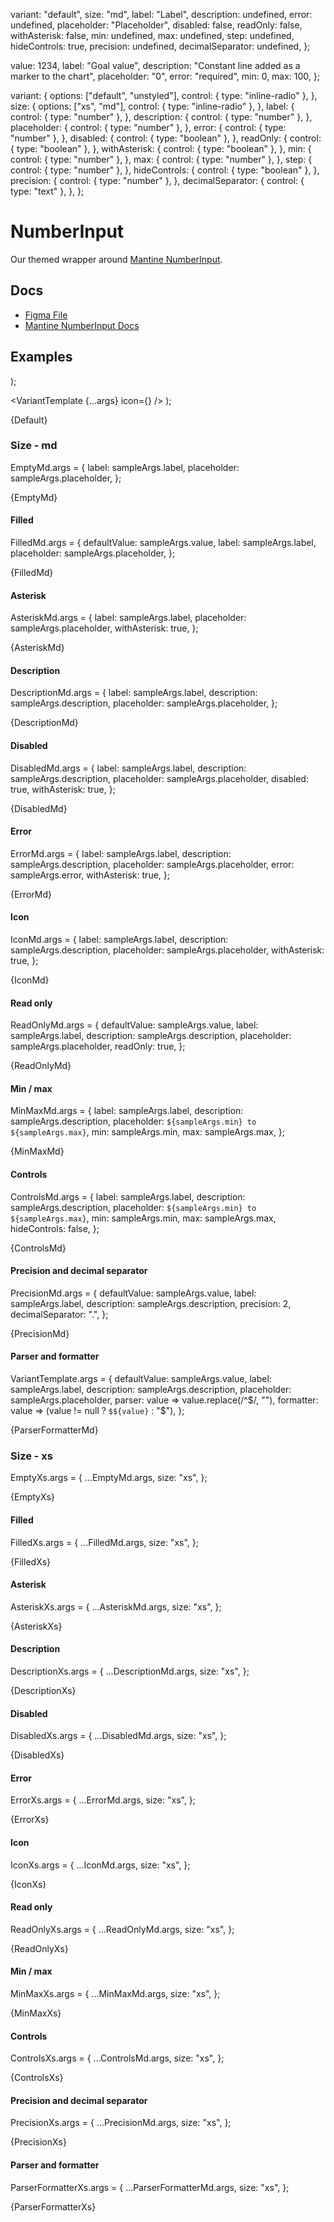 
  variant: "default",
  size: "md",
  label: "Label",
  description: undefined,
  error: undefined,
  placeholder: "Placeholder",
  disabled: false,
  readOnly: false,
  withAsterisk: false,
  min: undefined,
  max: undefined,
  step: undefined,
  hideControls: true,
  precision: undefined,
  decimalSeparator: undefined,
};

  value: 1234,
  label: "Goal value",
  description: "Constant line added as a marker to the chart",
  placeholder: "0",
  error: "required",
  min: 0,
  max: 100,
};

  variant: {
    options: ["default", "unstyled"],
    control: { type: "inline-radio" },
  },
  size: {
    options: ["xs", "md"],
    control: { type: "inline-radio" },
  },
  label: {
    control: { type: "number" },
  },
  description: {
    control: { type: "number" },
  },
  placeholder: {
    control: { type: "number" },
  },
  error: {
    control: { type: "number" },
  },
  disabled: {
    control: { type: "boolean" },
  },
  readOnly: {
    control: { type: "boolean" },
  },
  withAsterisk: {
    control: { type: "boolean" },
  },
  min: {
    control: { type: "number" },
  },
  max: {
    control: { type: "number" },
  },
  step: {
    control: { type: "number" },
  },
  hideControls: {
    control: { type: "boolean" },
  },
  precision: {
    control: { type: "number" },
  },
  decimalSeparator: {
    control: { type: "text" },
  },
};

<Meta
  title="Inputs/NumberInput"
  component={NumberInput}
  args={args}
  argTypes={argTypes}
/>

# NumberInput

Our themed wrapper around [Mantine NumberInput](https://mantine.dev/core/number-input/).

## Docs

- [Figma File](https://www.figma.com/file/YWyb541aUHtYXJVPzyYSbg/Input-%2F-Numbers?type=design&node-id=1-96&mode=design&t=1bDfUrJc5alZmVpx-0)
- [Mantine NumberInput Docs](https://mantine.dev/core/number-input/)

## Examples


  <Stack>
    <NumberInput {...args} variant="default" />
    <NumberInput {...args} variant="unstyled" />
  </Stack>
);

  <VariantTemplate {...args} icon={<Icon name="int" />} />
);


<Canvas>
  <Story name="Default">{Default}</Story>
</Canvas>

### Size - md

EmptyMd.args = {
  label: sampleArgs.label,
  placeholder: sampleArgs.placeholder,
};

<Canvas>
  <Story name="Empty, md" args={EmptyMd.args}>
    {EmptyMd}
  </Story>
</Canvas>

#### Filled

FilledMd.args = {
  defaultValue: sampleArgs.value,
  label: sampleArgs.label,
  placeholder: sampleArgs.placeholder,
};

<Canvas>
  <Story name="Filled, md" args={FilledMd.args}>
    {FilledMd}
  </Story>
</Canvas>

#### Asterisk

AsteriskMd.args = {
  label: sampleArgs.label,
  placeholder: sampleArgs.placeholder,
  withAsterisk: true,
};

<Canvas>
  <Story name="Asterisk, md" args={AsteriskMd.args}>
    {AsteriskMd}
  </Story>
</Canvas>

#### Description

DescriptionMd.args = {
  label: sampleArgs.label,
  description: sampleArgs.description,
  placeholder: sampleArgs.placeholder,
};

<Canvas>
  <Story name="Description, md" args={DescriptionMd.args}>
    {DescriptionMd}
  </Story>
</Canvas>

#### Disabled

DisabledMd.args = {
  label: sampleArgs.label,
  description: sampleArgs.description,
  placeholder: sampleArgs.placeholder,
  disabled: true,
  withAsterisk: true,
};

<Canvas>
  <Story name="Disabled, md" args={DisabledMd.args}>
    {DisabledMd}
  </Story>
</Canvas>

#### Error

ErrorMd.args = {
  label: sampleArgs.label,
  description: sampleArgs.description,
  placeholder: sampleArgs.placeholder,
  error: sampleArgs.error,
  withAsterisk: true,
};

<Canvas>
  <Story name="Error, md" args={ErrorMd.args}>
    {ErrorMd}
  </Story>
</Canvas>

#### Icon

IconMd.args = {
  label: sampleArgs.label,
  description: sampleArgs.description,
  placeholder: sampleArgs.placeholder,
  withAsterisk: true,
};

<Canvas>
  <Story name="Icon, md" args={IconMd.args}>
    {IconMd}
  </Story>
</Canvas>

#### Read only

ReadOnlyMd.args = {
  defaultValue: sampleArgs.value,
  label: sampleArgs.label,
  description: sampleArgs.description,
  placeholder: sampleArgs.placeholder,
  readOnly: true,
};

<Canvas>
  <Story name="Read only, md" args={ReadOnlyMd.args}>
    {ReadOnlyMd}
  </Story>
</Canvas>

#### Min / max

MinMaxMd.args = {
  label: sampleArgs.label,
  description: sampleArgs.description,
  placeholder: `${sampleArgs.min} to ${sampleArgs.max}`,
  min: sampleArgs.min,
  max: sampleArgs.max,
};

<Canvas>
  <Story name="Min / max, md" args={MinMaxMd.args}>
    {MinMaxMd}
  </Story>
</Canvas>

#### Controls

ControlsMd.args = {
  label: sampleArgs.label,
  description: sampleArgs.description,
  placeholder: `${sampleArgs.min} to ${sampleArgs.max}`,
  min: sampleArgs.min,
  max: sampleArgs.max,
  hideControls: false,
};

<Canvas>
  <Story name="Controls, md" args={ControlsMd.args}>
    {ControlsMd}
  </Story>
</Canvas>

#### Precision and decimal separator

PrecisionMd.args = {
  defaultValue: sampleArgs.value,
  label: sampleArgs.label,
  description: sampleArgs.description,
  precision: 2,
  decimalSeparator: ".",
};

<Canvas>
  <Story name="Precision and decimal separator, md" args={PrecisionMd.md}>
    {PrecisionMd}
  </Story>
</Canvas>

#### Parser and formatter

VariantTemplate.args = {
  defaultValue: sampleArgs.value,
  label: sampleArgs.label,
  description: sampleArgs.description,
  placeholder: sampleArgs.placeholder,
  parser: value => value.replace(/^\$/, ""),
  formatter: value => (value != null ? `$${value}` : "$"),
};

<Canvas>
  <Story name="Parser and formatter, md" args={ParserFormatterMd.args}>
    {ParserFormatterMd}
  </Story>
</Canvas>

### Size - xs

EmptyXs.args = {
  ...EmptyMd.args,
  size: "xs",
};

<Canvas>
  <Story name="Empty, xs" args={EmptyXs.args}>
    {EmptyXs}
  </Story>
</Canvas>

#### Filled

FilledXs.args = {
  ...FilledMd.args,
  size: "xs",
};

<Canvas>
  <Story name="Filled, xs" args={FilledXs.args}>
    {FilledXs}
  </Story>
</Canvas>

#### Asterisk

AsteriskXs.args = {
  ...AsteriskMd.args,
  size: "xs",
};

<Canvas>
  <Story name="Asterisk, xs" args={AsteriskXs.args}>
    {AsteriskXs}
  </Story>
</Canvas>

#### Description

DescriptionXs.args = {
  ...DescriptionMd.args,
  size: "xs",
};

<Canvas>
  <Story name="Description, xs" args={DescriptionXs.args}>
    {DescriptionXs}
  </Story>
</Canvas>

#### Disabled

DisabledXs.args = {
  ...DisabledMd.args,
  size: "xs",
};

<Canvas>
  <Story name="Disabled, xs" args={DisabledXs.args}>
    {DisabledXs}
  </Story>
</Canvas>

#### Error

ErrorXs.args = {
  ...ErrorMd.args,
  size: "xs",
};

<Canvas>
  <Story name="Error, xs" args={ErrorXs.args}>
    {ErrorXs}
  </Story>
</Canvas>

#### Icon

IconXs.args = {
  ...IconMd.args,
  size: "xs",
};

<Canvas>
  <Story name="Icon, xs" args={IconXs.args}>
    {IconXs}
  </Story>
</Canvas>

#### Read only

ReadOnlyXs.args = {
  ...ReadOnlyMd.args,
  size: "xs",
};

<Canvas>
  <Story name="Read only, xs" args={ReadOnlyXs.args}>
    {ReadOnlyXs}
  </Story>
</Canvas>

#### Min / max

MinMaxXs.args = {
  ...MinMaxMd.args,
  size: "xs",
};

<Canvas>
  <Story name="Min / max, xs" args={MinMaxXs.args}>
    {MinMaxXs}
  </Story>
</Canvas>

#### Controls

ControlsXs.args = {
  ...ControlsMd.args,
  size: "xs",
};

<Canvas>
  <Story name="Controls, xs" args={ControlsXs.args}>
    {ControlsXs}
  </Story>
</Canvas>

#### Precision and decimal separator

PrecisionXs.args = {
  ...PrecisionMd.args,
  size: "xs",
};

<Canvas>
  <Story name="Precision and decimal separator, xs" args={PrecisionXs.xs}>
    {PrecisionXs}
  </Story>
</Canvas>

#### Parser and formatter

ParserFormatterXs.args = {
  ...ParserFormatterMd.args,
  size: "xs",
};

<Canvas>
  <Story name="Parser and formatter, xs" args={ParserFormatterXs.args}>
    {ParserFormatterXs}
  </Story>
</Canvas>
